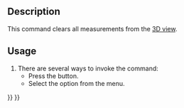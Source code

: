 <languages/>

{{Docnav
|
|
|[[Part_Workbench|Part]]
|IconL=
|IconR=
|IconC=Workbench_Part.svg
}}

{{VeryImportantMessage|This command is obsolete, it is not available in {{VersionPlus|1.0}}.<br>Use [[Image:Std_Measure.svg|24px]] [[Std_Measure|Std Measure]] instead.}}

<div class="mw-translate-fuzzy">
{{GuiCommand/ru
|Name=Part Measure Clear All
|Name/ru=Std MeasureClearAll
|MenuLocation=Measure → Очистить всё 
|Workbenches=[[Part_Workbench/ru|Part]]
}}
</div>

== Description ==

This command clears all measurements from the [[3D_view|3D view]].

== Usage ==

# There are several ways to invoke the command:
#* Press the {{Button|[[Image:Part_Measure_Clear_All.svg|16px]] [[Part_Measure_Clear_All|Clear All]]}} button.
#* Select the {{MenuCommand|Measure → [[Image:Part_Measure_Clear_All.svg|16px]] Clear All}} option from the menu.


{{Docnav
|
|
|[[Part_Workbench|Part]]
|IconL=
|IconR=
|IconC=Workbench_Part.svg
}}

{{Part Tools navi{{#translation:}}}}
{{Userdocnavi{{#translation:}}}}